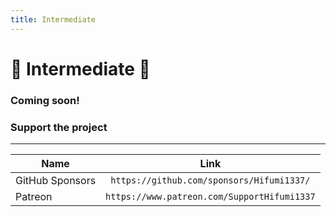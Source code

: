 ```yaml
---
title: Intermediate
---
```


# 🦀 Intermediate 🦀

### Coming soon!

### Support the project

---

| Name            |                    Link                     |
| --------------- | :-----------------------------------------: |
| GitHub Sponsors |  `https://github.com/sponsors/Hifumi1337/`  |
| Patreon         | `https://www.patreon.com/SupportHifumi1337` |
